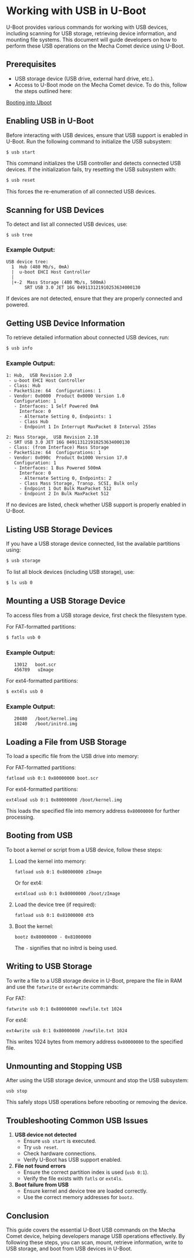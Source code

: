 # Working with USB in U-Boot


U-Boot provides various commands for working with USB devices, including scanning for USB storage, retrieving device information, and mounting file systems. This document will guide developers on how to perform these USB operations on the Mecha Comet device using U-Boot.

## Prerequisites

- USB storage device (USB drive, external hard drive, etc.).
- Access to U-Boot mode on the Mecha Comet device. To do this, follow the steps outlined here:

[Booting into Uboot](/comet/advanced/bootloader/uboot-ums#booting-into-ums-mode-from-internal-emmc-storage)

## Enabling USB in U-Boot

Before interacting with USB devices, ensure that USB support is enabled in U-Boot. Run the following command to initialize the USB subsystem:

```bash
$ usb start
```

This command initializes the USB controller and detects connected USB devices. If the initialization fails, try resetting the USB subsystem with:

```bash
$ usb reset
```

This forces the re-enumeration of all connected USB devices.

## Scanning for USB Devices

To detect and list all connected USB devices, use:

```
$ usb tree
```

### Example Output:

```
USB device tree:
  1  Hub (480 Mb/s, 0mA)
  |  u-boot EHCI Host Controller
  |
  |+-2  Mass Storage (480 Mb/s, 500mA)
       SRT USB 3.0 JET 16G 049113121910253634000130

```

If devices are not detected, ensure that they are properly connected and powered.

## Getting USB Device Information

To retrieve detailed information about connected USB devices, run:

```bash
$ usb info
```

### Example Output:

```
1: Hub,  USB Revision 2.0
 - u-boot EHCI Host Controller
 - Class: Hub
 - PacketSize: 64  Configurations: 1
 - Vendor: 0x0000  Product 0x0000 Version 1.0
   Configuration: 1
   - Interfaces: 1 Self Powered 0mA
     Interface: 0
     - Alternate Setting 0, Endpoints: 1
     - Class Hub
     - Endpoint 1 In Interrupt MaxPacket 8 Interval 255ms

2: Mass Storage,  USB Revision 2.10
 - SRT USB 3.0 JET 16G 049113121910253634000130
 - Class: (from Interface) Mass Storage
 - PacketSize: 64  Configurations: 1
 - Vendor: 0x090c  Product 0x1000 Version 17.0
   Configuration: 1
   - Interfaces: 1 Bus Powered 500mA
     Interface: 0
     - Alternate Setting 0, Endpoints: 2
     - Class Mass Storage, Transp. SCSI, Bulk only
     - Endpoint 1 Out Bulk MaxPacket 512
     - Endpoint 2 In Bulk MaxPacket 512

```

If no devices are listed, check whether USB support is properly enabled in U-Boot.

## Listing USB Storage Devices

If you have a USB storage device connected, list the available partitions using:

```bash
$ usb storage

```

To list all block devices (including USB storage), use:

```bash
$ ls usb 0
```

## Mounting a USB Storage Device

To access files from a USB storage device, first check the filesystem type.

For FAT-formatted partitions:

```bash
$ fatls usb 0
```

### Example Output:

```
   13012   boot.scr
   456789   uImage

```

For ext4-formatted partitions:

```bash
$ ext4ls usb 0

```

### Example Output:

```
   20480   /boot/kernel.img
   10240   /boot/initrd.img

```

## Loading a File from USB Storage

To load a specific file from the USB drive into memory:

For FAT-formatted partitions:

```
fatload usb 0:1 0x80000000 boot.scr

```

For ext4-formatted partitions:

```
ext4load usb 0:1 0x80000000 /boot/kernel.img

```

This loads the specified file into memory address `0x80000000` for further processing.

## Booting from USB

To boot a kernel or script from a USB device, follow these steps:

1. Load the kernel into memory:
    
    ```
    fatload usb 0:1 0x80000000 zImage
    ```
    
    Or for ext4:
    
    ```
    ext4load usb 0:1 0x80000000 /boot/zImage
    
    ```
    
2. Load the device tree (if required):
    
    ```
    fatload usb 0:1 0x81000000 dtb
    
    ```
    
3. Boot the kernel:
    
    ```
    bootz 0x80000000 - 0x81000000
    
    ```
    
    The `-` signifies that no initrd is being used.
    

## Writing to USB Storage

To write a file to a USB storage device in U-Boot, prepare the file in RAM and use the `fatwrite` or `ext4write` commands:

For FAT:

```
fatwrite usb 0:1 0x80000000 newfile.txt 1024

```

For ext4:

```
ext4write usb 0:1 0x80000000 /newfile.txt 1024

```

This writes 1024 bytes from memory address `0x80000000` to the specified file.

## Unmounting and Stopping USB

After using the USB storage device, unmount and stop the USB subsystem:

```
usb stop
```

This safely stops USB operations before rebooting or removing the device.

## Troubleshooting Common USB Issues

1. **USB device not detected**
    - Ensure `usb start` is executed.
    - Try `usb reset`.
    - Check hardware connections.
    - Verify U-Boot has USB support enabled.
2. **File not found errors**
    - Ensure the correct partition index is used (`usb 0:1`).
    - Verify the file exists with `fatls` or `ext4ls`.
3. **Boot failure from USB**
    - Ensure kernel and device tree are loaded correctly.
    - Use the correct memory addresses for `bootz`.

## Conclusion

This guide covers the essential U-Boot USB commands on the Mecha Comet device, helping developers manage USB operations effectively. By following these steps, you can scan, mount, retrieve information, write to USB storage, and boot from USB devices in U-Boot.